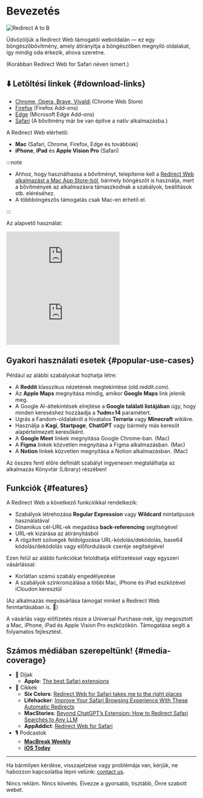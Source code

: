 
# Bevezetés

<div style={{display: "flex", flexDirection: "column", alignItems: "flex-start", marginBottom: "25px"}}>
  <img src={useBaseUrl("img/redirect-a-to-b.png")} style={{display: "block", minWidth: "360px", maxWidth: "500px", width: "100%", height: "auto", marginBottom: "25px"}} alt="Redirect A to B" />
  <ExtensionStoreLinks />
</div>

Üdvözöljük a Redirect Web támogatói weboldalán — ez egy böngészőbővítmény, amely átirányítja a böngészőben megnyíló oldalakat, így mindig oda érkezik, ahova szeretne.

(Korábban Redirect Web for Safari néven ismert.)

## ⬇️ Letöltési linkek {#download-links}

- [Chrome, Opera, Brave, Vivaldi](https://chromewebstore.google.com/detail/ffglckbhfbfmdkefdmjbhpnffkcmlhdh) (Chrome Web Store)
- [Firefox](https://addons.mozilla.org/firefox/addon/redirect-web/) (Firefox Add-ons)
- [Edge](https://microsoftedge.microsoft.com/addons/detail/hmfkakfdccgdpgemaicfgngnmflefpga) (Microsoft Edge Add-ons)
- [Safari](https://apps.apple.com/app/id1571283503) (A bővítmény már be van építve a natív alkalmazásba.)

A Redirect Web elérhető:

- **Mac** (Safari, Chrome, Firefox, Edge és továbbiak)
- **iPhone**, **iPad** és **Apple Vision Pro** (Safari)

:::note

- Ahhoz, hogy használhassa a bővítményt, telepítenie kell a [Redirect Web alkalmazást a Mac App Store-ból](https://apps.apple.com/app/id1571283503), bármely böngészőt is használja, mert a bővítmények az alkalmazásra támaszkodnak a szabályok, beállítások stb. eléréséhez.
- A többböngészős támogatás csak Mac-en érhető el.

:::

Az alapvető használat:

<iframe style={{width:"100%", aspectRatio:"9/16", height:"auto", maxHeight:"60vh", maxWidth:"35vh"}} src="https://www.youtube.com/embed/NaQ5X-v-qJU" title="iOS Demo Video (YouTube)" frameborder="0" allow="accelerometer; autoplay; clipboard-write; encrypted-media; gyroscope; picture-in-picture; web-share" allowfullscreen></iframe>

<iframe style={{width:"100%", aspectRatio:"17/9", height:"auto", maxHeight:"100vh"}} src="https://www.youtube.com/embed/5eU89Gu73SQ" title="macOS Demo Video (YouTube)" frameborder="0" allow="accelerometer; autoplay; clipboard-write; encrypted-media; gyroscope; picture-in-picture; web-share" allowfullscreen></iframe>

## Gyakori használati esetek {#popular-use-cases}

Például az alábbi szabályokat hozhatja létre:

- A **Reddit** klasszikus nézetének megtekintése (old.reddit.com).
- Az **Apple Maps** megnyitása mindig, amikor **Google Maps** link jelenik meg.
- A Google AI-áttekintések elrejtése a **Google találati listájában** úgy, hogy minden kereséshez hozzáadja a **?udm=14** paramétert.
- Ugrás a Fandom-oldalakról a hivatalos **Terraria** vagy **Minecraft** wikikre.
- Használja a **Kagi**, **Startpage**, **ChatGPT** vagy bármely más keresőt alapértelmezett keresőként.
- A **Google Meet** linkek megnyitása Google Chrome-ban. (Mac)
- A **Figma** linkek közvetlen megnyitása a Figma alkalmazásban. (Mac)
- A **Notion** linkek közvetlen megnyitása a Notion alkalmazásban. (Mac)

Az összes fenti előre definiált szabályt ingyenesen megtalálhatja az alkalmazás Könyvtár (Library) részében!

## Funkciók {#features}

A Redirect Web a következő funkciókkal rendelkezik:

- Szabályok létrehozása **Regular Expression** vagy **Wildcard** mintatípusok használatával
- Dinamikus cél-URL-ek megadása **back-referencing** segítségével
- URL-ek kizárása az átirányításból
- A rögzített szövegek feldolgozása URL-kódolás/dekódolás, base64 kódolás/dekódolás vagy előfordulások cseréje segítségével

Ezen felül az alábbi funkciókat feloldhatja előfizetéssel vagy egyszeri vásárlással:

- Korlátlan számú szabály engedélyezése
- A szabályok szinkronizálása a többi Mac, iPhone és iPad eszközével iCloudon keresztül

(Az alkalmazás megvásárlása támogat minket a Redirect Web fenntartásában is. 🙏)

A vásárlás vagy előfizetés része a Universal Purchase-nek, így megosztott a Mac, iPhone, iPad és Apple Vision Pro eszközökön. Támogatása segíti a folyamatos fejlesztést.

## Számos médiában szerepeltünk! {#media-coverage}

* 🏅 Díjak
    * **Apple**: [The best Safari extensions](https://apps.apple.com/us/story/id1377753262)
* 📰 Cikkek
    * **Six Colors**: [Redirect Web for Safari takes me to the right places](https://sixcolors.com/post/2022/11/redirect-web-for-safari-takes-me-to-the-right-places/)
    * **Lifehacker**: [Improve Your Safari Browsing Experience With These Automatic Redirects](https://lifehacker.com/improve-your-safari-browsing-experience-with-these-auto-1849812013)
    * **MacStories**: [Beyond ChatGPT’s Extension: How to Redirect Safari Searches to Any LLM](https://www.macstories.net/tutorials/beyond-chatgpts-extension-how-to-redirect-safari-searches-to-any-llm/)
    * **AppAddict**: [Redirect Web for Safari](https://appaddict.app/post/redirect-web-for-safari)
* 🎙️ Podcastok
    * [**MacBreak Weekly**](https://youtu.be/I251K3L2s88?t=7427)
    * [**iOS Today**](https://youtu.be/cWkwH84b6M4?t=636)

---

Ha bármilyen kérdése, visszajelzése vagy problémája van, kérjük, ne habozzon kapcsolatba lépni velünk: [contact us](/contact-us).

Nincs reklám. Nincs követés. Élvezze a gyorsabb, tisztább, Önre szabott webet.
